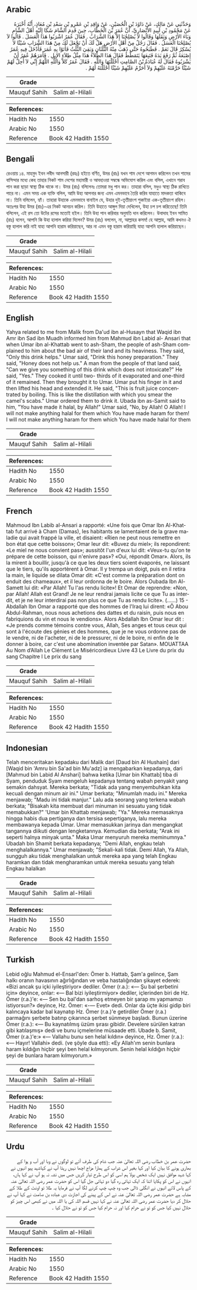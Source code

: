 ## Arabic


<div dir="rtl" lang="ar" style={{fontSize:'larger',backgroundColor:'#f8f9fa',padding:20}}>
وَحَدَّثَنِي عَنْ مَالِكٍ، عَنْ دَاوُدَ بْنِ الْحُصَيْنِ، عَنْ وَاقِدِ بْنِ عَمْرِو بْنِ سَعْدِ بْنِ مُعَاذٍ، أَنَّهُ أَخْبَرَهُ عَنْ مَحْمُودِ بْنِ لَبِيدٍ الأَنْصَارِيِّ، أَنَّ عُمَرَ بْنَ الْخَطَّابِ، حِينَ قَدِمَ الشَّامَ شَكَا إِلَيْهِ أَهْلُ الشَّامِ وَبَاءَ الأَرْضِ وَثِقَلَهَا وَقَالُوا لاَ يُصْلِحُنَا إِلاَّ هَذَا الشَّرَابُ ‏.‏ فَقَالَ عُمَرُ اشْرَبُوا هَذَا الْعَسَلَ ‏.‏ قَالُوا لاَ يُصْلِحُنَا الْعَسَلُ ‏.‏ فَقَالَ رَجُلٌ مِنْ أَهْلِ الأَرْضِ هَلْ لَكَ أَنْ نَجْعَلَ لَكَ مِنْ هَذَا الشَّرَابِ شَيْئًا لاَ يُسْكِرُ قَالَ نَعَمْ ‏.‏ فَطَبَخُوهُ حَتَّى ذَهَبَ مِنْهُ الثُّلُثَانِ وَبَقِيَ الثُّلُثُ فَأَتَوْا بِهِ عُمَرَ فَأَدْخَلَ فِيهِ عُمَرُ إِصْبَعَهُ ثُمَّ رَفَعَ يَدَهُ فَتَبِعَهَا يَتَمَطَّطُ فَقَالَ هَذَا الطِّلاَءُ هَذَا مِثْلُ طِلاَءِ الإِبِلِ ‏.‏ فَأَمَرَهُمْ عُمَرُ أَنْ يَشْرَبُوهُ فَقَالَ لَهُ عُبَادَةُ بْنُ الصَّامِتِ أَحْلَلْتَهَا وَاللَّهِ ‏.‏ فَقَالَ عُمَرُ كَلاَّ وَاللَّهِ اللَّهُمَّ إِنِّي لاَ أُحِلُّ لَهُمْ شَيْئًا حَرَّمْتَهُ عَلَيْهِمْ وَلاَ أُحَرِّمُ عَلَيْهِمْ شَيْئًا أَحْلَلْتَهُ لَهُمْ ‏.‏
</div>
<div style={{backgroundColor:'#f8f9fa',padding:20, marginBottom: 10}}><table> <thead> <tr> <th>Grade</th> <th></th> </tr> </thead> <tbody> <tr><td>Mauquf Sahih</td><td>Salim al-Hilali</td></tr></tbody></table><table> <thead> <tr> <th>References:</th> <th></th> </tr> </thead> <tbody><tr><td>Hadith No</td><td>1550</td></tr><tr><td>Arabic No</td><td>1550</td></tr><tr><td>Reference</td><td>Book 42 Hadith 1550</td></tr></tbody></table></div>

## Bengali


<div dir="ltr" lang="bn" style={{fontSize:'larger',backgroundColor:'#f8f9fa',padding:20}}>
রেওয়ায় ১৪. মাহমুদ ইবন লবীদ আনসারী (রহঃ) হইতে বর্ণিত, উমর (রাঃ) যখন শাম দেশে আগমন করিলেন তখন শামের বাসিন্দার মধ্যে কেহ তাহার নিকট শাম দেশের মহামারী ও আবহাওয়া সম্বন্ধে অভিযোগ করিল এবং বলিল, এখানে শরাব পান করা ছাড়া স্বাস্থ্য ঠিক থাকে না। উমর (রাঃ) বলিলেনঃ তোমরা মধু পান কর। তাহারা বলিল, মধুও স্বাস্থ্য ঠিক রাখিতে পারে না। এমন সময় এক ব্যক্তি বলিল, আমি উহা আপনার জন্য এমন এমনভাবে তৈরি করিব যাহাতে মাদকতা থাকিবে না। তিনি বলিলেন, হ্যাঁ। তাহারা উহাকে এমনভাবে বানাইল যে, উহার দুই-তৃতীয়াংশ শুকাইয়া এক-তৃতীয়াংশ রহিল। অতঃপর উহা উমর (রাঃ)-এর নিকট আনয়ন করিল। তিনি উহাতে আঙ্গুল দিয়া দেখিলেন, উহা চপ চপ করিতেছে! তিনি বলিলেন, এই রস তো উটের রসের মতোই হইল। তিনি উহা পান করিবার অনুমতি দান করিলেন। উবাদাহ ইবন সামিত (রাঃ) বলেন, আপনি কি উহা হালাল করিয়া দিলেন? উমর (রাঃ) বললেন, না, আল্লাহর কসম! হে আল্লাহ, আমি কখনও ঐ বস্তু হালাল করি নাই যাহা আপনি হারাম করিয়াছেন, আর না এমন বস্তু হারাম করিয়াছি যাহা আপনি হালাল করিয়াছেন।
</div>
<div style={{backgroundColor:'#f8f9fa',padding:20, marginBottom: 10}}><table> <thead> <tr> <th>Grade</th> <th></th> </tr> </thead> <tbody> <tr><td>Mauquf Sahih</td><td>Salim al-Hilali</td></tr></tbody></table><table> <thead> <tr> <th>References:</th> <th></th> </tr> </thead> <tbody><tr><td>Hadith No</td><td>1550</td></tr><tr><td>Arabic No</td><td>1550</td></tr><tr><td>Reference</td><td>Book 42 Hadith 1550</td></tr></tbody></table></div>

## English


<div dir="ltr" lang="en" style={{fontSize:'larger',backgroundColor:'#f8f9fa',padding:20}}>
Yahya related to me from Malik from Da'ud ibn al-Husayn that Waqid ibn Amr ibn Sad ibn Muadh informed him from Mahmud ibn Labid al- Ansari that when Umar ibn al-Khattab went to ash-Sham, the people of ash-Sham complained to him about the bad air of their land and its heaviness. They said, "Only this drink helps." Umar said, "Drink this honey preparation." They said, "Honey does not help us." A man from the people of that land said, "Can we give you something of this drink which does not intoxicate?" He said, "Yes." They cooked it until two- thirds of it evaporated and one-third of it remained. Then they brought it to Umar. Umar put his finger in it and then lifted his head and extended it. He said, "This is fruit juice concentrated by boiling. This is like the distillation with which you smear the camel's scabs." Umar ordered them to drink it. Ubada ibn as-Samit said to him, "You have made it halal, by Allah!" Umar said, "No, by Allah! O Allah! I will not make anything halal for them which You have made haram for them! I will not make anything haram for them which You have made halal for them
</div>
<div style={{backgroundColor:'#f8f9fa',padding:20, marginBottom: 10}}><table> <thead> <tr> <th>Grade</th> <th></th> </tr> </thead> <tbody> <tr><td>Mauquf Sahih</td><td>Salim al-Hilali</td></tr></tbody></table><table> <thead> <tr> <th>References:</th> <th></th> </tr> </thead> <tbody><tr><td>Hadith No</td><td>1550</td></tr><tr><td>Arabic No</td><td>1550</td></tr><tr><td>Reference</td><td>Book 42 Hadith 1550</td></tr></tbody></table></div>

## French


<div dir="ltr" lang="fr" style={{fontSize:'larger',backgroundColor:'#f8f9fa',padding:20}}>
Mahmoud Ibn Labib al-Ansari a rapporté: «Une fois que Omar Ibn Al-Khattab fut arrivé à Cham (Damas), les habitants se lamentaient de la grave maladie qui avait frappé la ville, et disaient: «Rien ne peut nous remettre en bon état que cette boisson»; Omar leur dit: «Buvez du miel»; ils repondirent: «Le miel ne nous convient pas»; aussitôt l'un d'eux lui dit: «Veux-tu qu'on te prépare de cette boisson, qui n'enivre pas»? «Oui, répondit Omar». Alors, ils la mirent à bouillir, jusqu'à ce que les deux tiers soient évaporés, ne laissant que le tiers, qu'ils apportèrent à Omar. Il y trempa un doigt, puis en il retira la main, le liquide se dilata Omar dit: «C'est comme la préparation dont on enduit des chameaux», et il leur ordonna de le boire. Alors Oubada Ibn Al-Samett lui dit: «Par Allah! Tu l'as rendu licite»! Et Omar de reprendre: «Non, par Allah! Allah est Grand! Je ne leur rendrai jamais licite ce que Tu as interdit, et je ne leur interdirai pas non plus ce que Tu as rendu licite». (......) 15 - Abdallah Ibn Omar a rapporté que des hommes de l'Iraq lui dirent: «Ô Abou Abdul-Rahman, nous nous achetions des dattes et du raisin, puis nous en fabriquions du vin et nous le vendions». Alors Abdallah Ibn Omar leur dit : «Je prends comme témoins contre vous, Allah, Ses anges et tous ceux qui sont à l'écoute des génies et des hommes, que je ne vous ordonne pas de le vendre, ni de l'acheter, ni de le pressurer, ni de le boire, ni enfin de le donner à boire, car c'est une abomination inventée par Satan». MOUATTAA Au Nom d’Allah Le Clément Le Miséricordieux Livre 43 Le Livre du prix du sang Chapitre I Le prix du sang
</div>
<div style={{backgroundColor:'#f8f9fa',padding:20, marginBottom: 10}}><table> <thead> <tr> <th>Grade</th> <th></th> </tr> </thead> <tbody> <tr><td>Mauquf Sahih</td><td>Salim al-Hilali</td></tr></tbody></table><table> <thead> <tr> <th>References:</th> <th></th> </tr> </thead> <tbody><tr><td>Hadith No</td><td>1550</td></tr><tr><td>Arabic No</td><td>1550</td></tr><tr><td>Reference</td><td>Book 42 Hadith 1550</td></tr></tbody></table></div>

## Indonesian


<div dir="ltr" lang="id" style={{fontSize:'larger',backgroundColor:'#f8f9fa',padding:20}}>
Telah menceritakan kepadaku dari Malik dari [Daud bin Al Hushain] dari [Waqid bin 'Amru bin Sa'ad bin Mu'adz] ia mengabarkan kepadanya, dari [Mahmud bin Labid Al Anshari] bahwa ketika [Umar bin Khattab] tiba di Syam, penduduk Syam mengeluh kepadanya tentang wabah penyakit yang semakin dahsyat. Mereka berkata; "Tidak ada yang menyembuhkan kita kecuali dengan minum air ini." Umar berkata; "Minumlah madu ini." Mereka menjawab; "Madu ini tidak manjur." Lalu ada seorang yang terkena wabah berkata; "Bisakah kita membuat dari minuman ini sesuatu yang tidak memabukkan?" 'Umar bin Khattab menjawab; "Ya." Mereka memasaknya hingga habis dua pertiganya dan tersisa sepertiganya, lalu mereka membawanya kepada Umar. Umar memasukkan jarinya dan mengangkat tangannya diikuti dengan lengketannya. Kemudian dia berkata; "Arak ini seperti halnya minyak unta." Maka Umar menyuruh mereka meminumnya." Ubadah bin Shamit berkata kepadanya; "Demi Allah, engkau telah menghalalkannya." Umar menjawab; "Sekali-kali tidak. Demi Allah, Ya Allah, sungguh aku tidak menghalalkan untuk mereka apa yang telah Engkau haramkan dan tidak mengharamkan untuk mereka sesuatu yang telah Engkau halalkan
</div>
<div style={{backgroundColor:'#f8f9fa',padding:20, marginBottom: 10}}><table> <thead> <tr> <th>Grade</th> <th></th> </tr> </thead> <tbody> <tr><td>Mauquf Sahih</td><td>Salim al-Hilali</td></tr></tbody></table><table> <thead> <tr> <th>References:</th> <th></th> </tr> </thead> <tbody><tr><td>Hadith No</td><td>1550</td></tr><tr><td>Arabic No</td><td>1550</td></tr><tr><td>Reference</td><td>Book 42 Hadith 1550</td></tr></tbody></table></div>

## Turkish


<div dir="ltr" lang="tr" style={{fontSize:'larger',backgroundColor:'#f8f9fa',padding:20}}>
Lebid oğlu Mahmud el-Ensarî'den: Ömer b. Hattab, Şam'a gelince, Şam halkı oranın havasının ağırlığından ve veba hastalığından şikayet ederek: «Bizi ancak şu içki iyileştiriyor» dediler. Ömer (r.a.): «— Şu bal şerbetini için» deyince, onlar: «— Bal bizi iyileştirmiyor» dediler, içlerinden biri de Hz. Ömer (r.a.)'e: «— Sen bu bal'dan sarhoş etmeyen bir şarap mı yapmamızı istiyorsun?» deyince, Hz. Ömer: «-— Evet» dedi. Onlar da üçte ikisi gidip biri kalıncaya kadar bal kaynatıp Hz. Ömer (r.a.)'e getirdiler Ömer (r.a.) parmağını şerbete batınp çıkarınca şerbet sünmeye başladı. Bunun üzerine Ömer (r.a.): «— Bu kaynatılmış üzüm şırası gibidir. Develere sürülen katran gibi katılaşmış» dedi ve bunu içmelerine müsaade etti. Ubade b. Samit, Ömer (r.a.)'e:» «— Vallahu bunu sen helal kıldın» deyince, Hz. Ömer (r.a.): «— Hayır! Vallahi» dedi. (ve şöyle dua etti): «Ey Allah'ım senin bunlara haram kıldığın hiçbir şeyi ben helal kılmıyorum. Senin helal kıldığın hiçbir şeyi de bunlara haram kılmıyorum.»
</div>
<div style={{backgroundColor:'#f8f9fa',padding:20, marginBottom: 10}}><table> <thead> <tr> <th>Grade</th> <th></th> </tr> </thead> <tbody> <tr><td>Mauquf Sahih</td><td>Salim al-Hilali</td></tr></tbody></table><table> <thead> <tr> <th>References:</th> <th></th> </tr> </thead> <tbody><tr><td>Hadith No</td><td>1550</td></tr><tr><td>Arabic No</td><td>1550</td></tr><tr><td>Reference</td><td>Book 42 Hadith 1550</td></tr></tbody></table></div>

## Urdu


<div dir="rtl" lang="ur" style={{fontSize:'larger',backgroundColor:'#f8f9fa',padding:20}}>
حضرت عمر بن خطاب رضی اللہ تعالیٰ عنہ جب شام کی طرف آئے تو لوگوں نے وبا اور آب و ہوا کے بھاری ہونے کا بیان کیا اور کہا بغیر اس شراب کے ہمارا مزاج اچھا نہیں رہتا آپ نے کہاشہد پیو انہوں نے کہا شہد موافق نہیں ایک شخص بولا ہم اسی کو اس طرح تیار کریں جس میں نشہ نہ ہو آپ نے کہا ہاں، انہوں نے اس کو پکایا اتنا کہ ایک تہائی رہ گیا دو تہائی جل گیا اس کو حضرت عمر رضی اللہ تعالیٰ عنہ کے پاس لائے انہوں نے انگلی ڈالی جب وہ چَپ چَپ کرنے لگا آپ نے فرمایا یہ طلا تو اونٹ کے طلا کے مشابہ ہے حضرت عمر رضی اللہ تعالیٰ عنہ نے اس کے پینے کی اجازت دی عبادہ بن صامت نے کہا آپ نے حلال کر دیا حضرت عمر رضی اللہ تعالیٰ عنہ نے کہا نہیں قسم اللہ کی یا اللہ میں نے کبھی اس چیز کو حلال نہیں کیا جس کو تو نے حرام کیا اور نہ حرام کیا جس کو تو نے حلال کیا ۔
</div>
<div style={{backgroundColor:'#f8f9fa',padding:20, marginBottom: 10}}><table> <thead> <tr> <th>Grade</th> <th></th> </tr> </thead> <tbody> <tr><td>Mauquf Sahih</td><td>Salim al-Hilali</td></tr></tbody></table><table> <thead> <tr> <th>References:</th> <th></th> </tr> </thead> <tbody><tr><td>Hadith No</td><td>1550</td></tr><tr><td>Arabic No</td><td>1550</td></tr><tr><td>Reference</td><td>Book 42 Hadith 1550</td></tr></tbody></table></div>